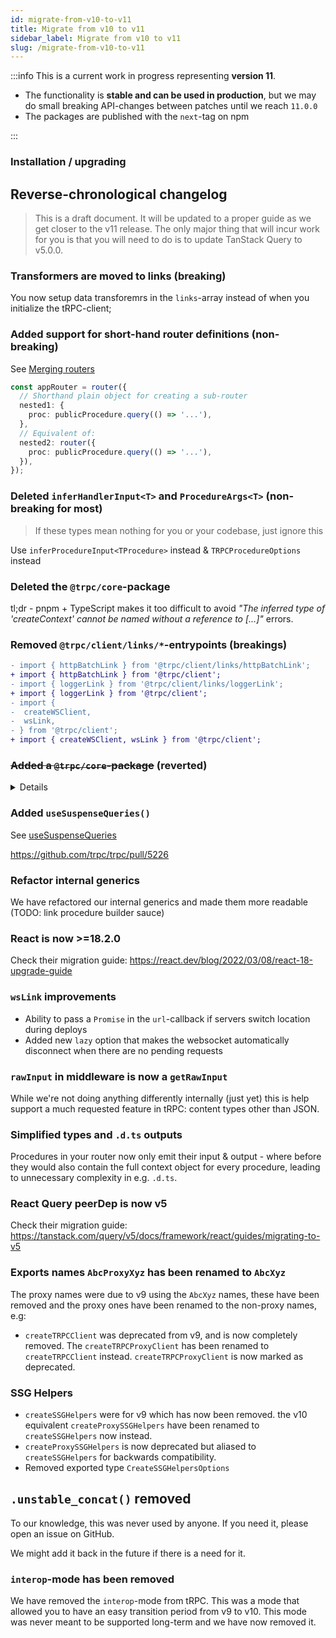 ```yaml
---
id: migrate-from-v10-to-v11
title: Migrate from v10 to v11
sidebar_label: Migrate from v10 to v11
slug: /migrate-from-v10-to-v11
---
```


:::info
This is a current work in progress representing **version 11**.

- The functionality is **stable and can be used in production**, but we may do small breaking API-changes between patches until we reach `11.0.0`
- The packages are published with the `next`-tag on npm

:::

### Installation / upgrading


<InstallSnippet pkgs="@trpc/server@next @trpc/client@next @trpc/react-query@next @trpc/next@next @tanstack/react-query@latest @tanstack/react-query-devtools@latest" />

## Reverse-chronological changelog

> This is a draft document. It will be updated to a proper guide as we get closer to the v11 release.
> The only major thing that will incur work for you is that you will need to do is to update TanStack Query to v5.0.0.

### Transformers are moved to links (breaking)

You now setup data transforemrs in the `links`-array instead of when you initialize the tRPC-client;

### Added support for short-hand router definitions (non-breaking)

See [Merging routers](../server/merging-routers.md#defining-an-inline-sub-router-inline-sub-router)

```ts
const appRouter = router({
  // Shorthand plain object for creating a sub-router
  nested1: {
    proc: publicProcedure.query(() => '...'),
  },
  // Equivalent of:
  nested2: router({
    proc: publicProcedure.query(() => '...'),
  }),
});
```

### Deleted `inferHandlerInput<T>` and `ProcedureArgs<T>` (non-breaking for most)

> If these types mean nothing for you or your codebase, just ignore this

Use `inferProcedureInput<TProcedure>` instead & `TRPCProcedureOptions` instead

### Deleted the `@trpc/core`-package

tl;dr - pnpm + TypeScript makes it too difficult to avoid _"The inferred type of 'createContext' cannot be named without a reference to [...]"_ errors.

### Removed `@trpc/client/links/*`-entrypoints (breakings)

```diff
- import { httpBatchLink } from '@trpc/client/links/httpBatchLink';
+ import { httpBatchLink } from '@trpc/client';
- import { loggerLink } from '@trpc/client/links/loggerLink';
+ import { loggerLink } from '@trpc/client';
- import {
-  createWSClient,
-  wsLink,
- } from '@trpc/client';
+ import { createWSClient, wsLink } from '@trpc/client';
```

### ~~Added a `@trpc/core`-package~~ (reverted)

<details>
We moved a bunch of internals of `@trpc/server` to a new package called `@trpc/core` that is **not meant for public consumption**

Please create an issue on GitHub or start a conversation in [#v11-chats](https://discord.com/channels/867764511159091230/1057652120473575505) channel on Discord if:

- You are missing types from `@trpc/server` after upgrading (also for plugin authors)
- Get an error akin to _"The inferred type of 'createContext' cannot be named without a reference to [...]"_

</details>

### Added `useSuspenseQueries()`

See [useSuspenseQueries](../client/react/suspense.md#usesuspensequeries)

https://github.com/trpc/trpc/pull/5226

### Refactor internal generics

We have refactored our internal generics and made them more readable (TODO: link procedure builder sauce)

### React is now >=18.2.0

Check their migration guide: https://react.dev/blog/2022/03/08/react-18-upgrade-guide

### `wsLink` improvements

- Ability to pass a `Promise` in the `url`-callback if servers switch location during deploys
- Added new `lazy` option that makes the websocket automatically disconnect when there are no pending requests

### `rawInput` in middleware is now a `getRawInput`

While we're not doing anything differently internally (just yet) this is help support a much requested feature in tRPC: content types other than JSON.

### Simplified types and `.d.ts` outputs

Procedures in your router now only emit their input & output - where before they would also contain the full context object for every procedure, leading to unnecessary complexity in e.g. `.d.ts`.

### React Query peerDep is now v5

Check their migration guide: https://tanstack.com/query/v5/docs/framework/react/guides/migrating-to-v5

### Exports names `AbcProxyXyz` has been renamed to `AbcXyz`

The proxy names were due to v9 using the `AbcXyz` names, these have been removed and the proxy ones have been renamed to the non-proxy names, e.g:

- `createTRPCClient` was deprecated from v9, and is now completely removed. The `createTRPCProxyClient` has been renamed to `createTRPCClient` instead. `createTRPCProxyClient` is now marked as deprecated.

### SSG Helpers

- `createSSGHelpers` were for v9 which has now been removed. the v10 equivalent `createProxySSGHelpers` have been renamed to `createSSGHelpers` now instead.
- `createProxySSGHelpers` is now deprecated but aliased to `createSSGHelpers` for backwards compatibility.
- Removed exported type `CreateSSGHelpersOptions`

## `.unstable_concat()` removed

To our knowledge, this was never used by anyone. If you need it, please open an issue on GitHub.

We might add it back in the future if there is a need for it.

### `interop`-mode has been removed

We have removed the `interop`-mode from tRPC. This was a mode that allowed you to have an easy transition period from v9 to v10. This mode was never meant to be supported long-term and we have now removed it.

